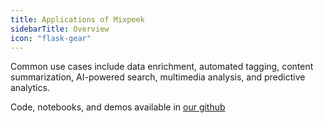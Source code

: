 ```yaml
---
title: Applications of Mixpeek
sidebarTitle: Overview
icon: "flask-gear"
---
```


Common use cases include data enrichment, automated tagging, content summarization, AI-powered search, multimedia analysis, and predictive analytics.

<Tip>
  Code, notebooks, and demos available in
  <a href="https://github.com/mixpeek/use-cases">our github</a>
</Tip>

<CardGroup cols={3}>
<Card
  title="Video Understanding"
  icon="video"
  href="/use-cases/video-understanding"
></Card>

</CardGroup>
